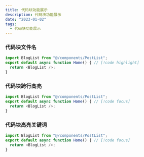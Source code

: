```yaml
---
title: 代码块功能展示
description: 代码块功能展示
date: "2023-01-02"
tags:
  - 代码块功能展示
---
```


### 代码块文件名
```js  title="@/components/PostList"
import BlogList from "@/components/PostList";
export default async function Home() { // [!code highlight]
  return <BlogList />;
}
```

### 代码块跨行高亮

```js  {1,3-4} 
import BlogList from "@/components/PostList";
export default async function Home() { // [!code focus]
  return <BlogList />;
}
```


### 代码块高亮关键词

```js  /BlogList/#s
import BlogList from "@/components/PostList";
export default async function Home() { // [!code focus]
  return <BlogList />;
}
```